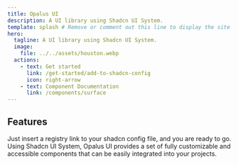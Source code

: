 ```yaml
---
title: Opalus UI
description: A UI library using Shadcn UI System.
template: splash # Remove or comment out this line to display the site sidebar on this page.
hero:
  tagline: A UI library using Shadcn UI System.
  image:
    file: ../../assets/houston.webp
  actions:
    - text: Get started
      link: /get-started/add-to-shadcn-config
      icon: right-arrow
    - text: Component Documentation
      link: /components/surface
---
```



## Features
<CardGrid stagger>
    <Card title="Easy to initialize" icon="add-document">
        Just insert a registry link to your shadcn config file, and you are ready to go.
    </Card>
    <Card title="Editable" icon="pencil">
        Using Shadcn UI System, Opalus UI provides a set of fully customizable and accessible components that can be
        easily integrated into your projects.
    </Card>
</CardGrid>

